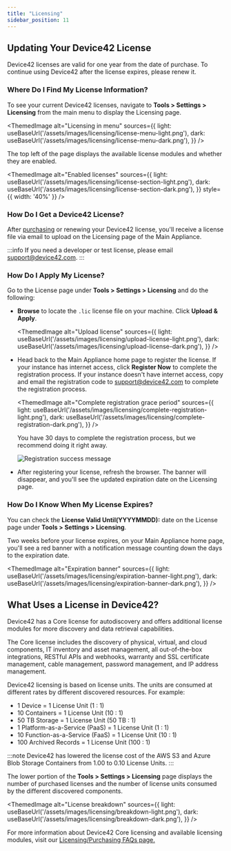 ```yaml
---
title: "Licensing"
sidebar_position: 11
---
```



## Updating Your Device42 License

Device42 licenses are valid for one year from the date of purchase. To continue using Device42 after the license expires, please renew it.

### Where Do I Find My License Information?

To see your current Device42 licenses, navigate to **Tools > Settings > Licensing** from the main menu to display the Licensing page.

<ThemedImage
  alt="Licensing in menu"
  sources={{
    light: useBaseUrl('/assets/images/licensing/license-menu-light.png'),
    dark: useBaseUrl('/assets/images/licensing/license-menu-dark.png'),
  }}
/>

The top left of the page displays the available license modules and whether they are enabled.

<ThemedImage
  alt="Enabled licenses"
  sources={{
    light: useBaseUrl('/assets/images/licensing/license-section-light.png'),
    dark: useBaseUrl('/assets/images/licensing/license-section-dark.png'),
  }}
  style={{ width: '40%' }} 
/>

### How Do I Get a Device42 License?

After [purchasing](https://www.device42.com/pricing/?nab=0) or renewing your Device42 license, you'll receive a license file via email to upload on the Licensing page of the Main Appliance. 

:::info
If you need a developer or test license, please email [support@device42.com](mailto:support@device42.com).
:::

### How Do I Apply My License?

Go to the License page under **Tools > Settings > Licensing** and do the following: 

- **Browse** to locate the `.lic` license file on your machine. Click **Upload & Apply**.

  <ThemedImage
    alt="Upload license"
    sources={{
      light: useBaseUrl('/assets/images/licensing/upload-license-light.png'),
      dark: useBaseUrl('/assets/images/licensing/upload-license-dark.png'),
    }}
  />

- Head back to the Main Appliance home page to register the license. If your instance has internet access, click **Register Now** to complete the registration process. If your instance doesn't have internet access, copy and email the registration code to [support@device42.com](mailto:support@device42.com) to complete the registration process.

  <ThemedImage
    alt="Complete registration grace period"
    sources={{
      light: useBaseUrl('/assets/images/licensing/complete-registration-light.png'),
      dark: useBaseUrl('/assets/images/licensing/complete-registration-dark.png'),
    }}
  />

  You have 30 days to complete the registration process, but we recommend doing it right away.

  ![Registration success message](/assets/images/licensing/success-message-dark.png)

- After registering your license, refresh the browser. The banner will disappear, and you'll see the updated expiration date on the Licensing page.

### How Do I Know When My License Expires?

You can check the **License Valid Until(YYYYMMDD):** date on the License page under **Tools > Settings > Licensing**.

Two weeks before your license expires, on your Main Appliance home page, you'll see a red banner with a notification message counting down the days to the expiration date. 

<ThemedImage
  alt="Expiration banner"
  sources={{
    light: useBaseUrl('/assets/images/licensing/expiration-banner-light.png'),
    dark: useBaseUrl('/assets/images/licensing/expiration-banner-dark.png'),
  }}
/>

## What Uses a License in Device42?

Device42 has a Core license for autodiscovery and offers additional license modules for more discovery and data retrieval capabilities.

The Core license includes the discovery of physical, virtual, and cloud components, IT inventory and asset management, all out-of-the-box integrations, RESTful APIs and webhooks, warranty and SSL certificate management, cable management, password management, and IP address management.

Device42 licensing is based on license units. The units are consumed at different rates by different discovered resources. For example:

- 1 Device = 1 License Unit (1 : 1)
- 10 Containers = 1 License Unit (10 : 1)
- 50 TB Storage = 1 License Unit (50 TB : 1)
- 1 Platform-as-a-Service (PaaS) = 1 License Unit (1 : 1)
- 10 Function-as-a-Service (FaaS) = 1 License Unit (10 : 1)
- 100 Archived Records = 1 License Unit (100 : 1)

:::note
Device42 has lowered the license cost of the AWS S3 and Azure Blob Storage Containers from 1.00 to 0.10 License Units.
:::

The lower portion of the **Tools > Settings > Licensing** page displays the number of purchased licenses and the number of license units consumed by the different discovered components.

<ThemedImage
  alt="License breakdown"
  sources={{
    light: useBaseUrl('/assets/images/licensing/breakdown-light.png'),
    dark: useBaseUrl('/assets/images/licensing/breakdown-dark.png'),
  }}
/>

For more information about Device42 Core licensing and available licensing modules, visit our [Licensing/Purchasing FAQs page.](https://www.device42.com/company/faqs/?__hstc=51647990.ff5a79f118fd1dd66635c3ee1a2d193e.1631544705170.1639762215281.1640032949648.107&__hssc=51647990.2.1640032949648&__hsfp=1853336022)
